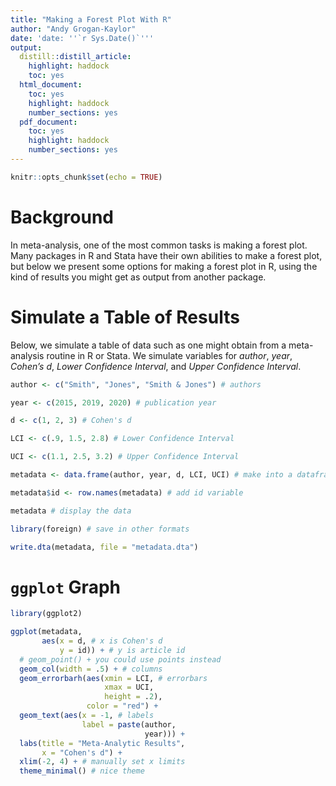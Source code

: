 ```yaml
---
title: "Making a Forest Plot With R"
author: "Andy Grogan-Kaylor"
date: 'date: ''`r Sys.Date()`'''
output:
  distill::distill_article:
    highlight: haddock
    toc: yes
  html_document:
    toc: yes
    highlight: haddock
    number_sections: yes
  pdf_document: 
    toc: yes
    highlight: haddock
    number_sections: yes
---
```


```r

knitr::opts_chunk$set(echo = TRUE)

```

# Background

In meta-analysis, one of the most common tasks is making a forest plot. Many packages in R and Stata have their own abilities to make a forest plot, but below we present some options for making a forest plot in R, using the kind of results you might get as output from another package.

# Simulate a Table of Results

Below, we simulate a table of data such as one might obtain from a meta-analysis routine in R or Stata. We simulate variables for *author*, *year*, *Cohen's d*, *Lower Confidence Interval*, and *Upper Confidence Interval*.

```r

author <- c("Smith", "Jones", "Smith & Jones") # authors

year <- c(2015, 2019, 2020) # publication year

d <- c(1, 2, 3) # Cohen's d

LCI <- c(.9, 1.5, 2.8) # Lower Confidence Interval

UCI <- c(1.1, 2.5, 3.2) # Upper Confidence Interval

metadata <- data.frame(author, year, d, LCI, UCI) # make into a dataframe

metadata$id <- row.names(metadata) # add id variable

metadata # display the data

library(foreign) # save in other formats

write.dta(metadata, file = "metadata.dta")

```

# `ggplot` Graph

```r

library(ggplot2)

ggplot(metadata,
       aes(x = d, # x is Cohen's d
           y = id)) + # y is article id
  # geom_point() + you could use points instead
  geom_col(width = .5) + # columns
  geom_errorbarh(aes(xmin = LCI, # errorbars
                     xmax = UCI,
                     height = .2),
                 color = "red") +
  geom_text(aes(x = -1, # labels
                label = paste(author, 
                              year))) +
  labs(title = "Meta-Analytic Results",
       x = "Cohen's d") +
  xlim(-2, 4) + # manually set x limits
  theme_minimal() # nice theme

```


